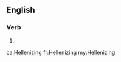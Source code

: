 ==English==

===Verb===
{{head|en|present participle}}

# {{present participle of|Hellenize|lang=en|nocat=1}}

[[ca:Hellenizing]]
[[fr:Hellenizing]]
[[my:Hellenizing]]